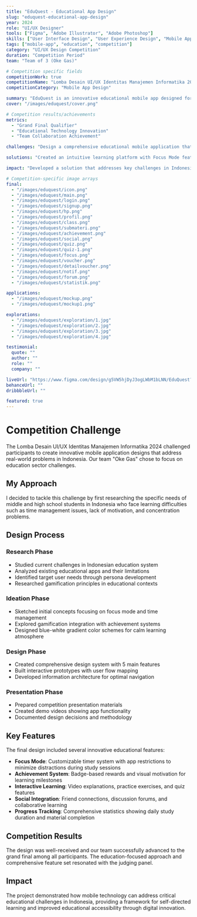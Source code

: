 ```yaml
---
title: "EduQuest - Educational App Design"
slug: "eduquest-educational-app-design"
year: 2024
role: "UI/UX Designer"
tools: ["Figma", "Adobe Illustrator", "Adobe Photoshop"]
skills: ["User Interface Design", "User Experience Design", "Mobile App Design", "Prototyping"]
tags: ["mobile-app", "education", "competition"]
category: "UI/UX Design Competition"
duration: "Competition Period"
team: "Team of 3 (Oke Gas)"

# Competition specific fields
competitionWork: true
competitionName: "Lomba Desain UI/UX Identitas Manajemen Informatika 2024"
competitionCategory: "Mobile App Design"

summary: "EduQuest is an innovative educational mobile app designed for middle and high school students, featuring focus mode, gamification, and personalized learning experiences."
cover: "/images/eduquest/cover.png"

# Competition results/achievements
metrics:
  - "Grand Final Qualifier"
  - "Educational Technology Innovation"
  - "Team Collaboration Achievement"

challenges: "Design a comprehensive educational mobile application that helps students overcome learning difficulties, manage study time effectively, and increase motivation through gamification elements."

solutions: "Created an intuitive learning platform with Focus Mode featuring customizable timers, achievement system with rewards, interactive quizzes, discussion forums, progress tracking statistics, and personalized tutorials."

impact: "Developed a solution that addresses key challenges in Indonesian education, supporting self-directed learning and improving accessibility to quality education through digital technology."

# Competition-specific image arrays
final:
  - "/images/eduquest/icon.png"
  - "/images/eduquest/main.png"
  - "/images/eduquest/login.png"
  - "/images/eduquest/signup.png"
  - "/images/eduquest/hp.png"
  - "/images/eduquest/profil.png"
  - "/images/eduquest/class.png"
  - "/images/eduquest/submateri.png"
  - "/images/eduquest/achievement.png"
  - "/images/eduquest/social.png"
  - "/images/eduquest/quiz.png"
  - "/images/eduquest/quiz-1.png"
  - "/images/eduquest/focus.png"
  - "/images/eduquest/voucher.png"
  - "/images/eduquest/detailvoucher.png"
  - "/images/eduquest/notif.png"
  - "/images/eduquest/forum.png"
  - "/images/eduquest/statistik.png"

applications:
  - "/images/eduquest/mockup.png"
  - "/images/eduquest/mockup1.png"

explorations:
  - "/images/eduquest/exploration/1.jpg"
  - "/images/eduquest/exploration/2.jpg"
  - "/images/eduquest/exploration/3.jpg"
  - "/images/eduquest/exploration/4.jpg"

testimonial:
  quote: ""
  author: ""
  role: ""
  company: ""

liveUrl: "https://www.figma.com/design/g5VW5hjDyJ3ogLWbM1bLNN/EduQuest?node-id=0-1&t=M7bfJzf3udzhTZtt-1"
behanceUrl: ""
dribbbleUrl: ""

featured: true
---
```


# Competition Challenge

The Lomba Desain UI/UX Identitas Manajemen Informatika 2024 challenged participants to create innovative mobile application designs that address real-world problems in Indonesia. Our team "Oke Gas" chose to focus on education sector challenges.

## My Approach

I decided to tackle this challenge by first researching the specific needs of middle and high school students in Indonesia who face learning difficulties such as time management issues, lack of motivation, and concentration problems.

## Design Process

### Research Phase
- Studied current challenges in Indonesian education system
- Analyzed existing educational apps and their limitations
- Identified target user needs through persona development
- Researched gamification principles in educational contexts

### Ideation Phase
- Sketched initial concepts focusing on focus mode and time management
- Explored gamification integration with achievement systems
- Designed blue-white gradient color schemes for calm learning atmosphere

### Design Phase
- Created comprehensive design system with 5 main features
- Built interactive prototypes with user flow mapping
- Developed information architecture for optimal navigation

### Presentation Phase
- Prepared competition presentation materials
- Created demo videos showing app functionality
- Documented design decisions and methodology

## Key Features

The final design included several innovative educational features:

- **Focus Mode**: Customizable timer system with app restrictions to minimize distractions during study sessions
- **Achievement System**: Badge-based rewards and visual motivation for learning milestones
- **Interactive Learning**: Video explanations, practice exercises, and quiz features
- **Social Integration**: Friend connections, discussion forums, and collaborative learning
- **Progress Tracking**: Comprehensive statistics showing daily study duration and material completion

## Competition Results

The design was well-received and our team successfully advanced to the grand final among all participants. The education-focused approach and comprehensive feature set resonated with the judging panel.

## Impact

The project demonstrated how mobile technology can address critical educational challenges in Indonesia, providing a framework for self-directed learning and improved educational accessibility through digital innovation.